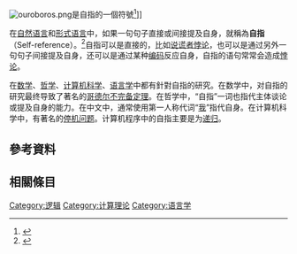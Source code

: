[[Image:ouroboros.png|thumb]]是自指的一個符號<ref>{{cite web |last1=Soto-Andrade |first1=Jorge |last2=Jaramillo |first2=Sebastian |last3=Gutierrez |first3=Claudio |last4=Letelier |first4=Juan-Carlos |title=Ouroboros avatars: A mathematical exploration of Self-reference and Metabolic Closure |url=https://mitpress.mit.edu/sites/default/files/titles/alife/0262297140chap115.pdf |publisher=MIT Press |accessdate=2015-05-16}}</ref>]]

在[[自然语言|自然语言]]和[[形式语言|形式语言]]中，如果一句句子直接或间接提及自身，就稱為'''自指'''（Self-reference）。<ref  name=SEP_Self-Reference >{{cite web |title= Self-Reference, < Stanford Encyclopedia of Philosophy(Summer 2020 Edition)>|url= https://plato.stanford.edu/archives/sum2020/entries/self-reference | author1= Gupta, Anil |accessdate =2020-12-28 }}</ref>自指可以是直接的，比如[[说谎者悖论|说谎者悖论]]，也可以是通过另外一句句子间接提及自身，还可以是通过某种[[编码|编码]]反应自身，自指的语句常常会造成[[悖论|悖论]]。

在[[数学|数学]]、[[哲学|哲学]]、[[计算机科学|计算机科学]]、[[语言学|语言学]]中都有針對自指的研究。在数学中，对自指的研究最终导致了著名的[[哥德尔不完备定理|哥德尔不完备定理]]。在哲学中，“自指”一词也指代主体谈论或提及自身的能力。在中文中，通常使用第一人称代词“[[中文第一人稱|我]]”指代自身。在计算机科学中，有著名的[[停机问题|停机问题]]。计算机程序中的自指主要是为[[递归|递归]]。

==參考資料==
{{reflist}}

== 相關條目 ==
{{columns-list|colwidth=30em|
* {{link-en|循环参考|Circular reference}}
* [[德罗斯特效应|德罗斯特效应]]
* [[第四面墙|第四面墙]]
* {{link-en|自指幽默|Self-referential humor}}
* [[递归|递归]]
* [[递归缩写|递归缩写]]
* [[鏡中鏡_(器樂)|鏡中鏡]]
* [[三人成虎|三人成虎]]
* [[公投綁大選公投|公投綁大選公投]]
}}

{{Authority control}}
{{邏輯小作品}}
[[Category:逻辑|Category:逻辑]]
[[Category:计算理论|Category:计算理论]]
[[Category:语言学|Category:语言学]]